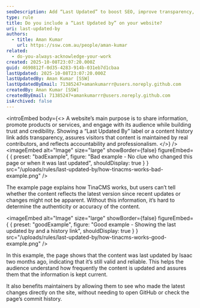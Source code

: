 ```yaml
---
seoDescription: Add “Last Updated” to boost SEO, improve transparency, and build trust by showing your content is current and well-maintained.
type: rule
title: Do you include a “Last Updated by” on your website?
uri: last-updated-by
authors:
  - title: Aman Kumar
    url: https://ssw.com.au/people/aman-kumar
related:
  - do-you-always-acknowledge-your-work
created: 2025-10-08T23:07:20.000Z
guid: 4690812f-0d35-4283-914b-031eb7d1cbaa
lastUpdated: 2025-10-08T23:07:20.000Z
lastUpdatedBy: Aman Kumar [SSW]
lastUpdatedByEmail: 71385247+amankumarrr@users.noreply.github.com
createdBy: Aman Kumar [SSW]
createdByEmail: 71385247+amankumarrr@users.noreply.github.com
isArchived: false
---
```


<introEmbed
  body={<>
A website’s main purpose is to share information, promote products or services, and engage with its audience while building trust and credibility. Showing a “Last Updated By” label or a content history link adds transparency, assures visitors that content is maintained by real contributors, and reflects accountability and professionalism.
  </>}
/>
<imageEmbed
  alt="Image"
  size="large"
  showBorder={false}
  figureEmbed={ {
    preset: "badExample",
    figure: "Bad example - No clue who changed this page or when it was last updated",
    shouldDisplay: true
  } }
  src="/uploads/rules/last-updated-by/how-tinacms-works-bad-example.png"
/>

The example page explains how TinaCMS works, but users can’t tell whether the content reflects the latest version since recent updates or changes might not be apparent. Without this information, it’s hard to determine the authenticity or accuracy of the content.

<imageEmbed
  alt="Image"
  size="large"
  showBorder={false}
  figureEmbed={ {
    preset: "goodExample",
    figure: "Good example - Showing the last updated by and a history link",
    shouldDisplay: true
  } }
  src="/uploads/rules/last-updated-by/how-tinacms-works-good-example.png"
/>

In this example, the page shows that the content was last updated by Isaac two months ago, indicating that it’s still valid and reliable. This helps the audience understand how frequently the content is updated and assures them that the information is kept current.

It also benefits maintainers by allowing them to see who made the latest changes directly on the site, without needing to open GitHub or check the page’s commit history.
